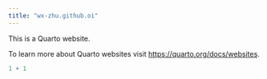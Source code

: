 ```yaml
---
title: "wx-zhu.github.oi"
---
```


This is a Quarto website.

To learn more about Quarto websites visit <https://quarto.org/docs/websites>.

```r
1 + 1
```
